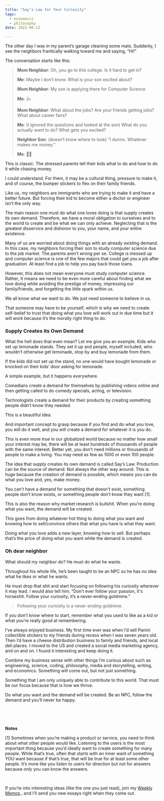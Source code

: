 ```yaml
---
title: "Say’s Law for Your Curiosity"
tags:
  - economics
  - philosophy
date: 2022-06-12

---
```


The other day I was in my parent’s garage cleaning some mats. Suddenly, I see the neighbors frantically walking toward me and saying, “Hi!”

The conversation starts like this:

>**Mom Neighbor**: Oh, you go to this college. Is it hard to get in?
>
>**Me**: Maybe I don’t know. What is your son excited about?
>
>**Mom Neighbor**: My son is applying there for Computer Science
>
>**Me**: 👍
>
>**Mom Neighbor**: What about the jobs? Are your friends getting jobs? What about career fairs?
>
>**Me**: (I ignored the questions and looked at the son) What do you actually want to do? What gets you excited?
>
>**Neighbor Son**: (doesn’t know where to look) “I dunno. Whatever makes me money.”
>
>**Me**: 🫣🫠

This is classic. The stressed parents tell their kids what to do and how to do it while chasing money.

I could understand. For them, it may be a cultural thing, pressure to make it, and of course, the bumper stickers to flex on their family friends. 

Like us, my neighbors are immigrants who are trying to make it and have a better future. But forcing their kid to become either a doctor or engineer isn’t the only way. 

The main reason one must do what one loves doing is that supply creates its own demand. Therefore, we have a moral obligation to ourselves and to the world to create and be what we can only achieve. Neglecting that is the greatest disservice and dishonor to you, your name, and your entire existence. 

Many of us are worried about doing things with an already existing demand. In this case, my neighbors forcing their son to study computer science due to the job market. The parents aren’t wrong per se. College is messed up and computer science is one of the few majors that could get you a job after graduation. At least find a job to help you pay back those loans. 

However, this does not mean everyone must study computer science. Rather, It means we need to be even more careful about finding what we love doing while avoiding the prestige of money, impressing our family/friends, and forgetting the little spark within us.

We all know what we want to do. We just need someone to believe in us. 

That someone may have to be yourself, which is why we need to create self-belief to trust that doing what you love will work out in due time but it will work because it’s the morally right thing to do. 

### Supply Creates its Own Demand

What the hell does that even mean? Let me give you an example. Kids who set up lemonade stands. They set it up and people, myself included, who wouldn’t otherwise get lemonade, stop by and buy lemonade from them. 

If the kids did not set up the stand, no one would have bought lemonade or knocked on their kids’ door asking for lemonade. 

A simple example, but it happens everywhere. 

Comedians create a demand for themselves by publishing videos online and then getting called to do comedy specials, acting, or television. 

Technologists create a demand for their products by creating something people didn’t know they needed. 

This is a beautiful idea. 

And important concept to grasp because if you find and do what you love, you will do it well, and you will create a demand for whatever it is you do. 

This is even more true in our globalized world because no matter how small your interest may be, there will be at least hundreds of thousands of people with the same interest. Better yet, you don’t need millions or thousands of people to make a living. You may need as few as 1000 or even 100 people.

The idea that supply creates its own demand is called Say’s Law. Production can be the source of demand. Not always the other way around. This is huge because the creation of demand is possible, which means you can do what you love and, yes, make money. 

You can’t have a demand for something that doesn't exist, something people don’t know exists, or something people don’t know they want [1].

This is also the reason why market research is bullshit. When you’re doing what you want, the demand will be created. 

This goes from doing whatever hot thing to doing what you want and knowing how to sell/convince others that what you have is what they want. 

Doing what you love adds a new layer, knowing how to sell. But perhaps that’s the price of doing what you want while the demand is created.

### Oh dear neighbor

What should my neighbor do? He must do what he wants. 

Throughout his whole life, he’s been taught to be an NPC so he has no idea what he likes or what he wants. 

He must drop that shit and start focusing on following his curiosity wherever it may lead. I would also tell him, “Don’t ever follow your passion, it's horseshit. Follow your curiosity, it’s a never-ending goldmine.”

> Following your curiosity is a never-ending goldmine. 

If you don’t know where to start, remember what you used to like as a kid or what you’re really good at remembering. 

I’ve always enjoyed business. My first time ever was when I’d sell Panini collectible stickers to my friends during recess when I was seven years old. Then I’d have a cheese distribution business to family and friends, and local deli places. I moved to the US and created a social media marketing agency, and on and on. I found it interesting and keep doing it. 

Combine my business sense with other things I’m curious about such as engineering, science, coding, philosophy, media and storytelling, writing, and economics. Something will come out, but not just something. 

Something that I am only uniquely able to contribute to this world. That must be our focus because that is how we thrive. 

Do what you want and the demand will be created. Be an NPC, follow the demand and you’ll never be happy. 

<p>&nbsp;  </p>
<p>&nbsp;  </p>


**Notes**


[1] Sometimes when you’re making a product or service, you need to think about what other people would like. Listening to the users is the most important thing because you’d ideally want to create something for many people. While that’s true, often that starts with an inner want of something YOU want because if that’s true, that will be true for at least some other people. It’s more like you listen to users for direction but not for answers because only you can know the answers. 

<p>&nbsp;  </p>


If you’re into interesting ideas (like the one you just read), join my <a href="https://juandavidcampolargo.substack.com/" target="_blank">Weekly Memos</a>., and I’ll send you new essays right when they come out. 
